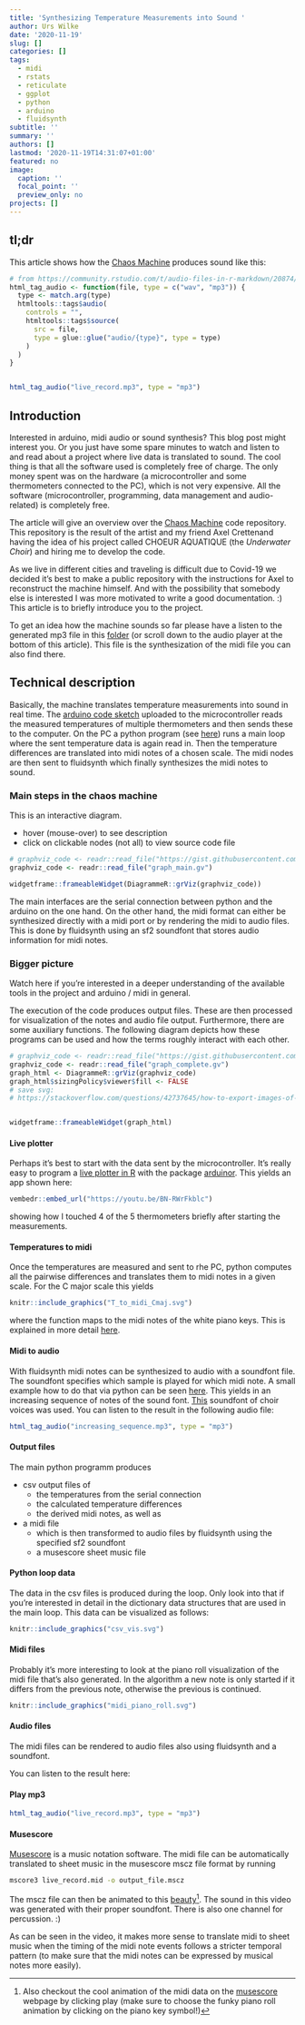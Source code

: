 ```yaml
---
title: 'Synthesizing Temperature Measurements into Sound '
author: Urs Wilke
date: '2020-11-19'
slug: []
categories: []
tags:
  - midi
  - rstats
  - reticulate
  - ggplot
  - python
  - arduino
  - fluidsynth
subtitle: ''
summary: ''
authors: []
lastmod: '2020-11-19T14:31:07+01:00'
featured: no
image:
  caption: ''
  focal_point: ''
  preview_only: no
projects: []
---
```


## tl;dr

This article shows how the [Chaos
Machine](https://gitlab.com/urswilke/chaos_machine_code) produces sound like
this:


```r
# from https://community.rstudio.com/t/audio-files-in-r-markdown/20874/3
html_tag_audio <- function(file, type = c("wav", "mp3")) {
  type <- match.arg(type)
  htmltools::tags$audio(
    controls = "",
    htmltools::tags$source(
      src = file,
      type = glue::glue("audio/{type}", type = type)
    )
  )
}


html_tag_audio("live_record.mp3", type = "mp3")

```


## Introduction 

Interested in arduino, midi audio or sound synthesis? This blog post
might interest you. Or you just have some spare minutes to watch and listen 
to and read about a project where live data is translated to sound. The cool thing is that
all the software used is completely free of charge. The only money spent was on 
the hardware (a microcontroller and some thermometers connected to the PC), which is not very expensive. All the software (microcontroller, programming, data management and audio-related) is completely free.


The article will give an overview over the [Chaos
Machine](https://gitlab.com/urswilke/chaos_machine_code) code repository. This
repository is the result of the artist and my friend Axel Crettenand having the
idea of his project called CHOEUR AQUATIQUE (the *Underwater Choir*) and hiring
me to develop the code.
  
As we live in different cities and traveling is difficult due to Covid-19 we decided it's best to make a public repository with the instructions for Axel to reconstruct the machine himself. 
And with the possibility that somebody else is interested I was more motivated to write a good documentation. :) This article is to briefly introduce you to the project.

To get an idea how the machine sounds so far please have a listen to the generated mp3 file in this [folder](https://gitlab.com/urswilke/chaos_machine_code/-/tree/master/python/recorded_data) (or scroll down to the audio player at the bottom of this article). This file is the synthesization of the midi file you can also find there.


## Technical description

Basically, the machine translates temperature measurements into sound in real time. The [arduino code sketch](https://gitlab.com/urswilke/chaos_machine_code/-/blob/master/arduino/send_temp/send_temp.ino) uploaded to the microcontroller reads the measured temperatures of multiple thermometers and then sends these to the computer. On the PC a python program (see [here](https://gitlab.com/urswilke/chaos_machine_code/-/blob/master/python/temperatures_to_midi.ipynb)) runs a main loop where the sent temperature data is again read in. Then the temperature differences are translated into midi notes of a chosen scale. The midi nodes are then sent to fluidsynth which finally synthesizes the midi notes to sound.  


### Main steps in the chaos machine

This is an interactive diagram.

* hover (mouse-over) to see description
* click on clickable nodes (not all) to view source code file

```r
# graphviz_code <- readr::read_file("https://gist.githubusercontent.com/urswilke/d49ccbf043bf2452f5bb9197e014d196/raw/6e60ffd6db1f755c990ce914a1afd8763988b644/graph_main.gv")
graphviz_code <- readr::read_file("graph_main.gv")

widgetframe::frameableWidget(DiagrammeR::grViz(graphviz_code))
```

The main interfaces are the serial connection between python and the arduino on the one hand. On the other hand, the midi format can either be synthesized directly with a midi port or by rendering the midi to audio files. This is done by fluidsynth using an sf2 soundfont that stores audio information for midi notes.

### Bigger picture

Watch here if you're interested in a deeper understanding of the available tools in the project and arduino / midi in general.

The execution of the code produces output files. These are then processed for visualization of the notes and audio file output. Furthermore, there are some auxiliary functions. The following diagram depicts how these programs can be used and how the terms roughly interact with each other.


```r
# graphviz_code <- readr::read_file("https://gist.githubusercontent.com/urswilke/9176fb739147c835f5d99aa01da7ee96/raw/f7fe3e9ba94dacdc74244f13dde61a8f96a8c90a/graph_complete.gv")
graphviz_code <- readr::read_file("graph_complete.gv")
graph_html <- DiagrammeR::grViz(graphviz_code)
graph_html$sizingPolicy$viewer$fill <- FALSE
# save svg:
# https://stackoverflow.com/questions/42737645/how-to-export-images-of-diagrammer-in-r


widgetframe::frameableWidget(graph_html)
```


#### Live plotter

Perhaps it's best to start with the data sent by the microcontroller. It's really easy to program a [live plotter in R](https://gitlab.com/urswilke/chaos_machine_code/-/blob/master/R/live_plotter/live_plotter.R) with the package [arduinor](https://github.com/r-arduino/arduinor). This yields an app shown here:


```r
vembedr::embed_url("https://youtu.be/BN-RWrFkblc")
```

showing how I touched 4 of the 5 thermometers briefly after starting the measurements.


#### Temperatures to midi 

Once the temperatures are measured and sent to rhe PC, python computes all the
pairwise differences and translates them to midi notes in a given scale. For the
C major scale this yields 

```r
knitr::include_graphics("T_to_midi_Cmaj.svg")

```

where the function maps to the midi notes of the white piano keys. This is explained
in more detail [here](https://gitlab.com/urswilke/chaos_machine_code/-/blob/master/R/midi_intro/midi_intro.md).

#### Midi to audio 

With fluidsynth midi notes can be synthesized to audio with a soundfont file.
The soundfont specifies which sample is played for which midi note. A small
example how to do that via python can be seen
[here](https://gitlab.com/urswilke/chaos_machine_code/-/blob/master/python/play_soundfont/play_soundfont.ipynb). This yields in an increasing sequence of notes of the sound font. 
[This](https://musical-artifacts.com/artifacts/387) soundfont of choir voices was used.
You can
listen to the result in the following audio file:

```r
html_tag_audio("increasing_sequence.mp3", type = "mp3")

```


#### Output files

The main python programm produces 

* csv output files of 
  * the temperatures from the serial connection
  * the calculated temperature differences
  * the derived midi notes, as well as 
* a midi file
  * which is then transformed to audio files by fluidsynth using the specified sf2 soundfont
  * a musescore sheet music file

#### Python loop data


The data in the csv files is produced during the loop. Only look into that if you're interested in detail in the dictionary data structures that are used in the main loop. This data can be visualized as follows:

```r
knitr::include_graphics("csv_vis.svg")
```


#### Midi files

Probably it's more interesting to look at the piano roll visualization of the 
midi file that's also generated. In the algorithm a new note is only started if it differs from the previous note, otherwise the previous is continued.



```r
knitr::include_graphics("midi_piano_roll.svg")
```


#### Audio files

The midi files can be rendered to audio files also using fluidsynth and a soundfont. 

You can listen to the result here:


#### Play mp3


```r
html_tag_audio("live_record.mp3", type = "mp3")
```

#### Musescore

[Musescore](https://musescore.org/) is a music notation software. The midi file
can be automatically translated to sheet music in the musescore mscz file format by
running 

```bash
mscore3 live_record.mid -o output_file.mscz
```

The mscz file can then be animated to this
[beauty](https://www.youtube.com/watch?v=XNDlgnyYGto)^[Also checkout the cool
animation of the midi data on the
[musescore](https://musescore.com/user/36624930/scores/6458979) webpage by
clicking play (make sure to choose the funky piano roll animation by clicking on
the piano key symbol!)]. The sound in this video was generated with their proper
soundfont. There is also one channel for percussion. :)



As can be seen in the video, it makes more sense to translate midi to sheet
music when the timing of the midi note events follows a stricter temporal
pattern (to make sure that the midi notes can be expressed by musical notes more
easily).

